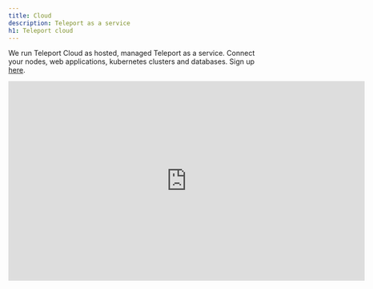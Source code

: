 ```yaml
---
title: Cloud
description: Teleport as a service
h1: Teleport cloud
---
```


We run Teleport Cloud as hosted, managed Teleport as a service.
Connect your nodes, web applications, kubernetes clusters and databases.
Sign up [here](https://goteleport.com/get-started/).

<iframe
  width="712"
  height="400"
  src="https://www.youtube-nocookie.com/embed/1jhKOtBinm4?rel=0&modestbranding=1"
  frameBorder="0"
  allow="accelerometer; autoplay; encrypted-media; gyroscope; picture-in-picture"
  allowFullScreen
/>

## Next Steps

- Get started with cloud [in 5 minutes](./cloud/getting-started.mdx).
- Join the [Teleport Discussions](https://github.com/gravitational/teleport/discussions) and ask a question.
- Join the [Slack channel](https://goteleport.com/slack).
